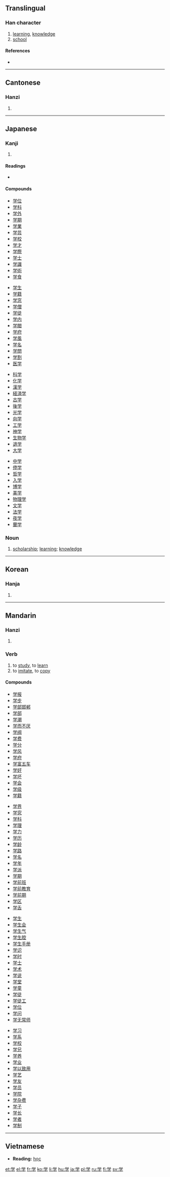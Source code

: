 {{see|學}}
==Translingual==
{{stroke order|type=animate}}

===Han character===
{{Han char|rn=39|rad=子|as=05|sn=8|four=|canj=火月弓木 (FBND)}}

# [[learning]], [[knowledge]]
# [[school]]

====References====
* {{Han ref|kx=0279.121|dkj=06974|dj=0548.060|hdz=21014.030|uh=5B66|ud=23398}}

----

==Cantonese==

===Hanzi===
{{yue-hanzi|jyut=|y=hok6}}

# {{defn|Cantonese}}

----

==Japanese==

===Kanji===
{{ja-kanji|grade=1|rs=子05}}

# {{defn|Japanese}}

====Readings====
* {{ja-readings|on=[[がく]] (gaku)|kun=[[まなぶ]] ([[学ぶ]], manabu)}}

====Compounds====
{{top4}}
* [[学位]]
* [[学科]]
* [[学外]]
* [[学期]]
* [[学業]]
* [[学芸]]
* [[学校]]
* [[学才]]
* [[学際]]
* [[学士]]
* [[学識]]
* [[学術]]
* [[学食]]
{{mid4}}
* [[学生]]
* [[学籍]]
* [[学窓]]
* [[学僧]]
* [[学徒]]
* [[学内]]
* [[学閥]]
* [[学府]]
* [[学風]]
* [[学名]]
* [[学問]]
* [[学割]]
* [[医学]]
{{mid4}}
* [[科学]]
* [[化学]]
* [[漢学]]
* [[経済学]]
* [[古学]]
* [[後学]]
* [[光学]]
* [[向学]]
* [[工学]]
* [[神学]]
* [[生物学]]
* [[退学]]
* [[大学]]
{{mid4}}
* [[中学]]
* [[停学]]
* [[哲学]]
* [[入学]]
* [[博学]]
* [[美学]]
* [[物理学]]
* [[文学]]
* [[法学]]
* [[夜学]]
* [[蘭学]]
{{bottom}}

===Noun===
{{ja-noun|k|hira=がく|rom=gaku|hidx=かく'}}

# [[scholarship]]; [[learning]]; [[knowledge]]

----

==Korean==

===Hanja===
{{ko-hanja|hangeul=[[학]]|eumhun=배울|rv=hak|mr=hak}}

# {{defn|Korean}}

----

==Mandarin==

===Hanzi===
{{cmn-hanzi|tra=學|pin=[[xué]] ([[xue2]])|wg=hsüeh<sup>2</sup>}}

# {{defn|Mandarin}}

===Verb===
{{cmn-verb|s|pin=xué|pint=xue2|rs=子05}}

# to [[study]], to [[learn]]
# to [[imitate]], to [[copy]]

====Compounds====
{{top4}}
* [[学报]]
* [[学步]]
* [[学部邯郸]]
* [[学部]]
* [[学潮]]
* [[学而不厌]]
* [[学阀]]
* [[学费]]
* [[学分]]
* [[学风]]
* [[学府]]
* [[学富五车]]
* [[学好]]
* [[学坏]]
* [[学会]]
* [[学级]]
* [[学籍]]
{{mid4}}
* [[学界]]
* [[学究]]
* [[学科]]
* [[学理]]
* [[学力]]
* [[学历]]
* [[学龄]]
* [[学路]]
* [[学名]]
* [[学年]]
* [[学派]]
* [[学期]]
* [[学前班]]
* [[学前教育]]
* [[学前期]]
* [[学区]]
* [[学舌]]
{{mid4}}
* [[学生]]
* [[学生会]]
* [[学生气]]
* [[学生腔]]
* [[学生手册]]
* [[学识]]
* [[学时]]
* [[学士]]
* [[学术]]
* [[学说]]
* [[学堂]]
* [[学童]]
* [[学徒]]
* [[学徒工]]
* [[学位]]
* [[学问]]
* [[学无常师]]
{{mid4}}
* [[学习]]
* [[学系]]
* [[学校]]
* [[学兄]]
* [[学养]]
* [[学业]]
* [[学以致用]]
* [[学艺]]
* [[学友]]
* [[学员]]
* [[学院]]
* [[学杂费]]
* [[学子]]
* [[学长]]
* [[学者]]
* [[学制]]
{{bottom}}

----

==Vietnamese==

* '''Reading:''' [[học]]

[[et:学]]
[[el:学]]
[[fr:学]]
[[ko:学]]
[[li:学]]
[[hu:学]]
[[ja:学]]
[[pl:学]]
[[ru:学]]
[[fi:学]]
[[sv:学]]